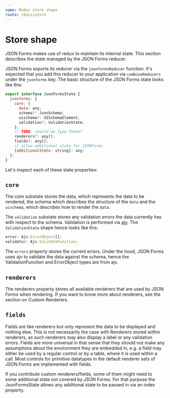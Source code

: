 ```yaml
---
name: Redux store shape
route: /docs/store
---
```


# Store shape

JSON Forms makes use of redux to maintain its internal state. This section describes the state managed by the JSON Forms reducer.

JSON Forms exports its reducer via the `jsonformsReducer` function. 
It's expected that you add this reducer to your application via `combineReducers` under the `jsonforms` key. 
The basic structure of the JSON Forms state looks like this:

```javascript
export interface JsonFormsState {
  jsonforms: {
    core: {
      data: any;
      schema?: JsonSchema;
      uischema?: UISchemaElement;
      validation?: ValidationState,
    };
    // TODO: should we type these?    
    renderers?: any[];
    fields?: any[];
    // allow additional state for JSONForms
    [additionalState: string]: any;
  };
}
```

Let's inspect each of these state properties:

## `core` 
The core substate stores the data, which represents the data to be rendered, 
the schema which describes the structure of the `data` and the `uischema`, which describes how to render the `data`.

The `validation` substate stores any validation errors the data currently has with respect to the schema. 
Validation is performed via [ajv](https://github.com/epoberezkin/ajv). The `ValidationState` shape hence looks like this:

```javascript
error: Ajv.ErrorObject[];
validator: Ajv.ValidateFunction;
```

The `errors` property stores the current errors. 
Under the hood, JSON Forms uses ajv to validate the data against the schema, 
hence the ValidationFunction and ErrorObject types are from ajv.

## `renderers`

The renderers property stores all available renderers that are used by JSON Forms when rendering. 
If you want to know more about renderers, see the section on Custom Renderers.

## `fields`

Fields are like renderers but only represent the data to be displayed and nothing else. 
This is not necessarily the case with Renderers stored within renderers, as such renderers may also display a label or any validation errors. Fields are more universal in that sense that they should not make any assumptions about the environment they are embedded in, e.g. a field may either be used by a regular control or by a table, where it is used within a call. Most controls for primitive datatypes in the default renderer sets of JSON Forms are implemented with fields.

If you contribute custom renderers/fields, some of them might need to some additional state not covered by JSON Forms. 
For that purpose the JsonFormsState allows any additional state to be passed in via an index property.


